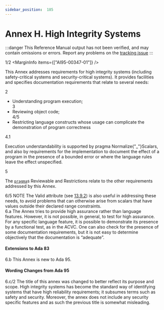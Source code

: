```yaml
---
sidebar_position:  185
---
```


# Annex H. High Integrity Systems

:::danger
This Reference Manual output has not been verified,
and may contain omissions or errors.
Report any problems on the [tracking issue](https://github.com/ada-lang-io/ada-lang-io/issues/20)
:::


<MarginText>1/2</MarginText>
<MarginInfo items={["AI95-00347-01"]} />
<p>This Annex addresses requirements for high integrity systems (including safety-critical systems and security-critical systems). It provides facilities and specifies documentation requirements that relate to several needs: <br /></p>

<MarginText>2</MarginText>
<ul>
<li>Understanding program execution;<br /></li>
<MarginText>3</MarginText>
<li>Reviewing object code;<br /></li>
<MarginText>4/5</MarginText>
<MarginInfo items={["AI12-0439-1"]} />
<li>Restricting language constructs whose usage can complicate the demonstration of program correctness <br /></li>
</ul>
<MarginText>4.1</MarginText>
<p>Execution understandability is supported by pragma Normalize{"_"}Scalars, and also by requirements for the implementation to document the effect of a program in the presence of a bounded error or where the language rules leave the effect unspecified. <br /></p>

<MarginText>5</MarginText>
<p>The <code><a href="/docs/arm/AA-2/AA-2.8#S0019">pragma</a></code>s Reviewable and Restrictions relate to the other requirements addressed by this Annex. <br /></p>

<AnnotatedOnly>
<MarginText>6/5</MarginText>
<MarginInfo items={["AI12-0440-1"]} />
<Admonition type="aarm" aarm="note">
NOTE   The Valid attribute (see <a href="/docs/arm/AA-13/AA-13.9#Subclause_13.9.2">13.9.2</a>) is also useful in addressing these needs, to avoid problems that can otherwise arise from scalars that have values outside their declared range constraints.<br />
</Admonition>
</AnnotatedOnly>

<AnnotatedOnly>
<MarginText>6.a</MarginText>
<Admonition type="aarm" aarm="discussion">
<b></b>The Annex tries to provide high assurance rather than language features. However, it is not possible, in general, to test for high assurance. For any specific language feature, it is possible to demonstrate its presence by a functional test, as in the ACVC. One can also check for the presence of some documentation requirements, but it is not easy to determine objectively that the documentation is &ldquo;adequate&rdquo;. <br />
</Admonition>
</AnnotatedOnly>

<AnnotatedOnly>

#### Extensions to Ada 83

</AnnotatedOnly>
<AnnotatedOnly>
<MarginText>6.b</MarginText>
<Admonition type="aarm" aarm="note">
This Annex is new to Ada 95. <br />
</Admonition>
</AnnotatedOnly>

<AnnotatedOnly>

#### Wording Changes from Ada 95

</AnnotatedOnly>
<AnnotatedOnly>
<MarginText>6.c/2</MarginText>
<MarginInfo items={["AI95-00347-01"]} />
<Admonition type="aarm" aarm="note">
The title of this annex was changed to better reflect its purpose and scope. High integrity systems has become the standard way of identifying systems that have high reliability requirements; it subsumes terms such as safety and security. Moreover, the annex does not include any security specific features and as such the previous title is somewhat misleading. <br />
</Admonition>
</AnnotatedOnly>

